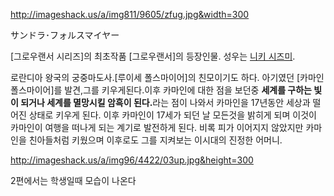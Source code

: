 http://imageshack.us/a/img811/9605/zfug.jpg&width=300

サンドラ･フォルスマイヤー

[그로우랜서 시리즈]의 최초작품 [그로우랜서]의 등장인물. 성우는 [[니키 시즈미]].

로란디아 왕국의 궁중마도사.[루이세 폴스마이어]의 친모이기도 하다. 아기였던 [카마인 폴스마이어]를 발견,그를 키우게된다.이후 카마인에 대한 점을 보던중 '''세계를 구하는 빛이 되거나 세계를 멸망시킬 암흑이 된다.'''라는 점이 나와서 카마인을 17년동안 세상과 떨어진 상태로 키우게 된다. 이후 카마인이 17세가 되던 날 모든것을 밝히게 되며 이것이 카마인이 여행을 떠나게 되는 계기로 발전하게 된다. 비록 피가 이어지지 않았지만 카마인을 친아들처럼 키웠으며 이후로도 그를 지켜보는 이시대의 진정한 어머니.

http://imageshack.us/a/img96/4422/03up.jpg&height=300

2편에서는 학생일때 모습이 나온다 
